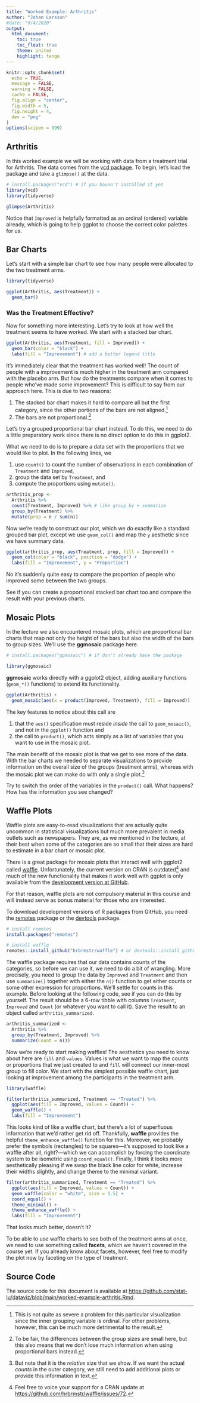 ```yaml
---
title: "Worked Example: Arthritis"
author: "Johan Larsson"
#date: "9/4/2020"
output:
  html_document:
    toc: true
    toc_float: true
    theme: united
    highlight: tango
---
```


```r
knitr::opts_chunk$set(
  echo = TRUE,
  message = FALSE,
  warning = FALSE,
  cache = FALSE,
  fig.align = "center",
  fig.width = 5,
  fig.height = 4,
  dev = "png"
)
options(scipen = 999)
```

## Arthritis

In this worked example we will be working with data from a treatment trial for
Arthritis. The data comes from the [vcd
package](https://CRAN.R-project.org/package=vcd). To begin, let's load the
package and take a `glimpse()` at the data.

```r
# install.packages("vcd") # if you haven't installed it yet
library(vcd)
library(tidyverse)

glimpse(Arthritis)
```

Notice that `Improved` is helpfully formatted as an ordinal (ordered) variable
already, which is going to help ggplot to choose the correct color palettes for
us.

## Bar Charts

Let's start with a simple bar chart to see how many people were allocated to the
two treatment arms.

```r
library(tidyverse)

ggplot(Arthritis, aes(Treatment)) +
  geom_bar()
```

### Was the Treatment Effective?

Now for something more interesting. Let's try to look at how well the treatment
seems to have worked. We start with a stacked bar chart.

```r
ggplot(Arthritis, aes(Treatment, fill = Improved)) +
  geom_bar(color = "black") +
  labs(fill = "Improvement") # add a better legend title
```

It's immediately clear that the treatment has worked well! The count of people
with a improvement is much higher in the treatment arm compared with the placebo
arm. But how do the treatments compare when it comes to people who've made
*some* improvement? This is difficult to say from our approach here. This
is due to two reasons:

1. The stacked bar chart makes it hard to compare all but the
   first category, since the other portions of the bars are not aligned.^[This
   is not quite as severe a problem for this particular visualization since the
   inner grouping variable is ordinal. For other problems, however, this can
   be much more detrimental to the result.]
2. The bars are not proportional.^[To be fair, the differences between the group
   sizes are small here, but this also means that we don't lose much information
   when using proportional bars instead.]

Let's try a grouped proportional bar chart instead. To do this, we need
to do a little preparatory work since there is no direct option to do this
in ggplot2. 

What we need to do is to prepare a data set with the proportions that we would
like to plot. In the following lines, we

1. use `count()` to count the number of observations in each combination of
   `Treatment` and `Improved`,
2. group the data set by `Treatment`, and
3. compute the proportions using `mutate()`.

```r
arthritis_prop <-
  Arthritis %>%
  count(Treatment, Improved) %>% # like group_by + summarize
  group_by(Treatment) %>%
  mutate(prop = n / sum(n))
```

Now we're ready to construct our plot, which we do exactly like a standard
grouped bar plot, except we use `geom_col()` and map the `y` aesthetic since we
have summary data.

```r
ggplot(arthritis_prop, aes(Treatment, prop, fill = Improved)) +
  geom_col(color = "black", position = "dodge") +
  labs(fill = "Improvement", y = "Proportion")
```

No it's suddenly quite easy to compare the proportion of people who improved
some between the two groups. 

See if you can create a proportional stacked bar chart too and compare the
result with your previous charts.

## Mosaic Plots

In the lecture we also encountered mosaic plots, which are proportional bar
charts that map not only the height of the bars but also the width of the bars
to group sizes. We'll use the **ggmosaic** package here.

```r
# install.packages("ggmosaic") # if don't already have the package

library(ggmosaic)
```

**ggmosaic** works directly with a ggplot2 object,
adding auxiliary functions (`geom_*()` functions) to extend its functionality.

```r
ggplot(Arthritis) +
  geom_mosaic(aes(x = product(Improved, Treatment), fill = Improved))
```

The key features to notice about this call are

1. that the `aes()` specification must reside *inside* the call to
   `geom_mosaic()`, and not in the `ggplot()` function and
2. the call to `product()`, which acts simply as a list of variables that
   you want to use in the mosaic plot.

The main benefit of the mosaic plot is that we get to see more of the data. With
the bar charts we needed to separate visualizations to provide information on
the overall size of the groups (treatment arms), whereas with the mosaic plot we
can make do with only a single plot.^[But note that it is the *relative* size
that we show. If we want the actual *counts* in the outer category, we still
need to add additional plots or provide this information in text.]

Try to switch the order of the variables in the `product()` call. What
happens? How has the information you see changed?

## Waffle Plots

Waffle plots are easy-to-read visualizations that are actually quite uncommon
in statistical visualizations but much more prevalent in media outlets such as
newspapers. They are, as we mentioned in the lecture, at their best when some of
the categories are so small that their sizes are hard to estimate in a
bar chart or mosaic plot.

There is a great package for mosaic plots that interact well with ggplot2 called
[waffle](https://CRAN.R-project.org/package=waffle). Unfortunately, the current
version on CRAN is outdated^[Feel free to voice your support for a CRAN update
at <https://github.com/hrbrmstr/waffle/issues/72>.] and much of the new
functionality that makes it work well with ggplot is only available from the
[development version at GitHub](https://github.com/hrbrmstr/waffle).

For that reason, waffle plots are not compulsory material in this course and
will instead serve as bonus material for those who are interested.

To download development versions of R packages from GitHub, you need the 
[remotes](https://CRAN.R-project.org/package=remotes) package or the
[devtools](https://CRAN.R-project.org/package=devtools) package.

```r
# install remotes
install.packages("remotes")

# install waffle
remotes::install_github("hrbrmstr/waffle") # or devtools::install_github()
```

The waffle package requires that our data contains counts of the categories, so
before we can use it, we need to do a bit of wrangling. More precisely, you need
to group the data by `Improved` and `Treatment` and then use `summarize()`
together with either the `n()` function to get either counts or some other
expression for proportions. We'll settle for counts in this example. Before
looking at the following code, see if you can do this by yourself. The result
should be a 6-row tibble with columns `Treatment`, `Improved` and `Count` (or
whatever you want to call it). Save the result to an object called
`arthritis_summarized`.

```r
arthritis_summarized <-
  Arthritis %>%
  group_by(Treatment, Improved) %>%
  summarize(Count = n())
```

Now we're ready to start making waffles! The aesthetics you need to know about
here are `fill` and `values`. Values is what we want to map the counts or
proportions that we just created to and `fill` will connect our inner-most group
to fill color. We start with the simplest possible waffle chart, just looking at
improvement among the participants in the treatment arm.

```r
library(waffle)

filter(arthritis_summarized, Treatment == "Treated") %>%
  ggplot(aes(fill = Improved, values = Count)) +
  geom_waffle() +
  labs(fill = "Improvement")
```

This looks kind of like a waffle chart, but there's a lot of superfluous
information that we'd rather get rid off. Thankfully, **waffle** provides the
helpful `theme_enhance_waffle()` function for this. Moreover, we probably prefer
the symbols (rectangles) to be squares---it's supposed to look like a waffle
after all, right?---which we can accomplish by forcing the coordinate system to
be isometric using `coord_equal()`. Finally, I think it looks more aesthetically
pleasing if we swap the black line color for white, increase their widths
slightly, and change theme to the minimal variant.

```r
filter(arthritis_summarized, Treatment == "Treated") %>%
  ggplot(aes(fill = Improved, values = Count)) +
  geom_waffle(color = "white", size = 1.5) +
  coord_equal() +
  theme_minimal() +
  theme_enhance_waffle() +
  labs(fill = "Improvement")
```

That looks much better, doesn't it?

To be able to use waffle charts to see both of the treatment arms at once,
we need to use something called **facets**, which we haven't covered in the
course yet. If you already know about facets, however, feel free to 
modify the plot now by faceting on the type of treatment.

## Source Code

The source code for this document is available at
<https://github.com/stat-lu/dataviz/blob/main/worked-example-arthritis.Rmd>.

